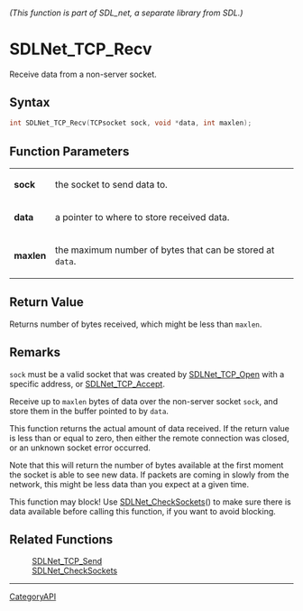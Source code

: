 ====== (This function is part of SDL_net, a separate library from SDL.) ======
= SDLNet_TCP_Recv =

Receive data from a non-server socket.

== Syntax ==

<syntaxhighlight lang='c'>
int SDLNet_TCP_Recv(TCPsocket sock, void *data, int maxlen);
</syntaxhighlight>

== Function Parameters ==

{|
|'''sock'''
|the socket to send data to.
|-
|'''data'''
|a pointer to where to store received data.
|-
|'''maxlen'''
|the maximum number of bytes that can be stored at <code>data</code>.
|}

== Return Value ==

Returns number of bytes received, which might be less than
<code>maxlen</code>.

== Remarks ==

<code>sock</code> must be a valid socket that was created by
[[SDLNet_TCP_Open]] with a specific address, or [[SDLNet_TCP_Accept]].

Receive up to <code>maxlen</code> bytes of data over the non-server socket
<code>sock</code>, and store them in the buffer pointed to by
<code>data</code>.

This function returns the actual amount of data received. If the return
value is less than or equal to zero, then either the remote connection was
closed, or an unknown socket error occurred.

Note that this will return the number of bytes available at the first
moment the socket is able to see new data. If packets are coming in slowly
from the network, this might be less data than you expect at a given time.

This function may block! Use [[SDLNet_CheckSockets]]() to make sure there
is data available before calling this function, if you want to avoid
blocking.

== Related Functions ==

:[[SDLNet_TCP_Send]]
:[[SDLNet_CheckSockets]]

----
[[CategoryAPI]]



